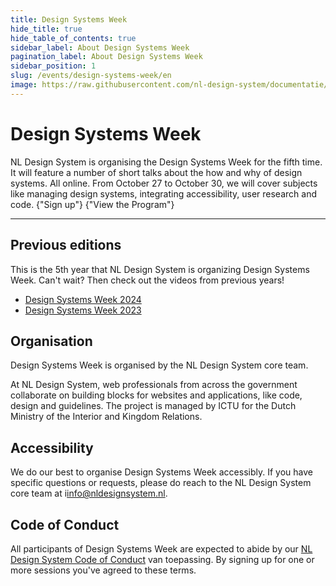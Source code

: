 ```yaml
---
title: Design Systems Week
hide_title: true
hide_table_of_contents: true
sidebar_label: About Design Systems Week
pagination_label: About Design Systems Week
sidebar_position: 1
slug: /events/design-systems-week/en
image: https://raw.githubusercontent.com/nl-design-system/documentatie/assets/community-design-systems-week-en-2025.png
---
```



# Design Systems Week

<Paragraph lead>
  NL Design System is organising the Design Systems Week for the fifth time. It will feature a number of short talks
  about the how and why of design systems. All online. From October 27 to October 30, we will cover subjects like
  managing design systems, integrating accessibility, user research and code.
</Paragraph>

<ActionGroup>
  <ButtonLink href="/events/design-systems-week/en/sign-up" appearance="primary-action">
    {"Sign up"}
    <IconChevronRight />
  </ButtonLink>
  <ButtonLink href="/events/design-systems-week/en/sign-up" appearance="secondary-action">
    {"View the Program"}
    <IconChevronRight />
  </ButtonLink>
</ActionGroup>

---

## Previous editions

This is the 5th year that NL Design System is organizing Design Systems Week. Can't wait? Then check out the videos from previous years!

- [Design Systems Week 2024](/events/design-systems-week-2024/en/program)
- [Design Systems Week 2023](/events/design-systems-week-2023/en/program)

## Organisation

Design Systems Week is organised by the NL Design System core team.

At NL Design System, web professionals from across the government collaborate on building blocks for websites and applications, like code, design and guidelines. The project is managed by ICTU for the Dutch Ministry of the Interior and Kingdom Relations.

## Accessibility

We do our best to organise Design Systems Week accessibly. If you have specific questions or requests, please do reach to the NL Design System core team at i[info@nldesignsystem.nl](mailto:info@nldesignsystem.nl).

## Code of Conduct

All participants of Design Systems Week are expected to abide by our [NL Design System Code of Conduct](https://github.com/nl-design-system/.github/blob/main/CODE_OF_CONDUCT.md) van toepassing. By signing up for one or more sessions you've agreed to these terms.
